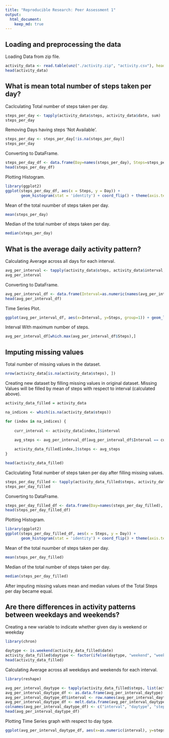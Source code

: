 ```yaml
---
title: "Reproducible Research: Peer Assessment 1"
output: 
  html_document:
    keep_md: true
---
```



## Loading and preprocessing the data

Loading Data from zip file.

```r
activity_data <- read.table(unz("./activity.zip", "activity.csv"), header=T, sep=",", colClasses = c("integer","Date", "integer"))
head(activity_data)
```


## What is mean total number of steps taken per day?

Caclculating Total number of steps taken per day.

```r
steps_per_day <- tapply(activity_data$steps, activity_data$date, sum)
steps_per_day
```

Removing Days having steps 'Not Available'.

```r
steps_per_day <- steps_per_day[!is.na(steps_per_day)]
steps_per_day
```

Converting to DataFrame.

```r
steps_per_day_df <- data.frame(Day=names(steps_per_day), Steps=steps_per_day, row.names=NULL)
head(steps_per_day_df)
```

Plotting Histogram.

```r
library(ggplot2)
ggplot(steps_per_day_df, aes(x = Steps, y = Day)) +
       geom_histogram(stat = 'identity') + coord_flip() + theme(axis.text.x = element_text(angle = 90))
```

Mean of the total nuumber of steps taken per day.

```r
mean(steps_per_day)
```

Median of the total number of steps taken per day.

```r
median(steps_per_day)
```

## What is the average daily activity pattern?

Calculating Average across all days for each interval.

```r
avg_per_interval <- tapply(activity_data$steps, activity_data$interval, mean, na.rm=TRUE)
avg_per_interval
```


Converting to DataFrame.

```r
avg_per_interval_df <- data.frame(Interval=as.numeric(names(avg_per_interval)), Steps=avg_per_interval, row.names=NULL)
head(avg_per_interval_df)
```

Time Series Plot.

```r
ggplot(avg_per_interval_df, aes(x=Interval, y=Steps, group=1)) + geom_line() + scale_x_continuous(breaks=seq(-200,2400, 200))
```

Interval With maximum number of steps.

```r
avg_per_interval_df[which.max(avg_per_interval_df$Steps),]
```


## Imputing missing values

Total number of missing values in the dataset.

```r
nrow(activity_data[is.na(activity_data$steps), ])
```

Creating new dataset by filling missing values in original dataset.
Missing Values will be filled by mean of steps with respect to interval (calculated above).

```r

activity_data_filled = activity_data

na_indices <- which(is.na(activity_data$steps))

for (index in na_indices) {
    
    curr_interval <- activity_data[index,]$interval
        
    avg_steps <- avg_per_interval_df[avg_per_interval_df$Interval == curr_interval,]$Steps

    activity_data_filled[index,]$steps <- avg_steps
}

head(activity_data_filled)
```

Caclculating Total number of steps taken per day after filling missing values.

```r
steps_per_day_filled <- tapply(activity_data_filled$steps, activity_data_filled$date, sum)
steps_per_day_filled
```

Converting to DataFrame.

```r
steps_per_day_filled_df <- data.frame(Day=names(steps_per_day_filled), Steps=steps_per_day_filled, row.names=NULL)
head(steps_per_day_filled_df)
```

Plotting Histogram.

```r
library(ggplot2)
ggplot(steps_per_day_filled_df, aes(x = Steps, y = Day)) +
       geom_histogram(stat = 'identity') + coord_flip() + theme(axis.text.x = element_text(angle = 90))
```

Mean of the total nuumber of steps taken per day.

```r
mean(steps_per_day_filled)
```

Median of the total number of steps taken per day.

```r
median(steps_per_day_filled)
```

After imputing missing values mean and median values of the Total Steps per day became equal.

## Are there differences in activity patterns between weekdays and weekends?

Creating a new variable to indicate whether given day is weekend or weekday

```r
library(chron)

daytype <- is.weekend(activity_data_filled$date)
activity_data_filled$daytype <- factor(ifelse(daytype, "weekend", "weekday"))
head(activity_data_filled)

```

Calculating Average across all weekdays and weekends for each interval.

```r
library(reshape)

avg_per_interval_daytype <- tapply(activity_data_filled$steps, list(activity_data_filled$interval, activity_data_filled$daytype), mean)
avg_per_interval_daytype_df <- as.data.frame(avg_per_interval_daytype)
avg_per_interval_daytype_df$interval <- row.names(avg_per_interval_daytype_df)
avg_per_interval_daytype_df <- melt.data.frame(avg_per_interval_daytype_df)
colnames(avg_per_interval_daytype_df) <- c("interval", "daytype", "steps")
head(avg_per_interval_daytype_df)
```

Plotting Time Series graph with respect to day type.

```r
ggplot(avg_per_interval_daytype_df, aes(x=as.numeric(interval), y=steps, group=1)) + geom_line() + facet_grid(. ~ daytype, scales="free") + xlab("interval")
```
